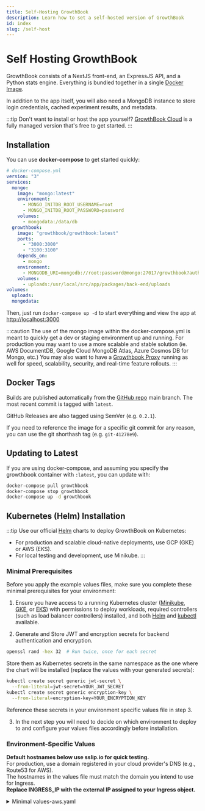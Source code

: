 ```yaml
---
title: Self-Hosting GrowthBook
description: Learn how to set a self-hosted version of GrowthBook
id: index
slug: /self-host
---
```



# Self Hosting GrowthBook

GrowthBook consists of a NextJS front-end, an ExpressJS API, and a Python stats engine. Everything is bundled together in a single [Docker Image](https://hub.docker.com/r/growthbook/growthbook).

In addition to the app itself, you will also need a MongoDB instance to store login credentials, cached experiment results, and metadata.

:::tip
Don't want to install or host the app yourself? <a href="https://app.growthbook.io">GrowthBook Cloud</a> is a fully managed
version that's free to get started.
:::

## Installation

You can use **docker-compose** to get started quickly:

```yml
# docker-compose.yml
version: "3"
services:
  mongo:
    image: "mongo:latest"
    environment:
      - MONGO_INITDB_ROOT_USERNAME=root
      - MONGO_INITDB_ROOT_PASSWORD=password
    volumes:
      - mongodata:/data/db
  growthbook:
    image: "growthbook/growthbook:latest"
    ports:
      - "3000:3000"
      - "3100:3100"
    depends_on:
      - mongo
    environment:
      - MONGODB_URI=mongodb://root:password@mongo:27017/growthbook?authSource=admin
    volumes:
      - uploads:/usr/local/src/app/packages/back-end/uploads
volumes:
  uploads:
  mongodata:
```

Then, just run `docker-compose up -d` to start everything and view the app at [http://localhost:3000](http://localhost:3000)

:::caution
The use of the mongo image within the docker-compose.yml is meant to quickly get a dev or staging environment up and running.
For production you may want to use a more scalable and stable solution (ie. AWS DocumentDB, Google Cloud MongoDB Atlas, Azure Cosmos DB for Mongo, etc.)
You may also want to have a [Growthbook Proxy](/self-host/proxy) running as well for speed, scalability, security, and real-time feature rollouts.
:::

## Docker Tags

Builds are published automatically from the [GitHub repo](https://github.com/growthbook/growthbook) main branch. The most recent commit is tagged with `latest`.

GitHub Releases are also tagged using SemVer (e.g. `0.2.1`).

If you need to reference the image for a specific git commit for any reason, you can use the git shorthash tag (e.g. `git-41278e9`).

## Updating to Latest

If you are using docker-compose, and assuming you specify the growthbook container with `:latest`, you can update with:

```bash
docker-compose pull growthbook
docker-compose stop growthbook
docker-compose up -d growthbook
```

## Kubernetes (Helm) Installation

:::tip
Use our official [Helm](https://helm.sh/) charts to deploy GrowthBook on Kubernetes:
- For production and scalable cloud-native deployments, use GCP (GKE) or AWS (EKS).
- For local testing and development, use Minikube.
:::

### Minimal Prerequisites

Before you apply the example values files, make sure you complete these minimal prerequisites for your environment:

1. Ensure you have access to a running Kubernetes cluster ([Minikube](https://minikube.sigs.k8s.io/docs/start/?arch=%2Fmacos%2Farm64%2Fstable%2Fbinary+download), [GKE](https://cloud.google.com/kubernetes-engine?hl=en), or [EKS](https://aws.amazon.com/eks/)) with permissions to deploy workloads, required controllers (such as load balancer controllers) installed, and both [Helm](https://helm.sh/) and [kubectl](https://kubernetes.io/docs/reference/kubectl/) available.

2. Generate and Store JWT and encryption secrets for backend authentication and encryption.

```bash
openssl rand -hex 32  # Run twice, once for each secret
```

Store them as Kubernetes secrets in the same namespace as the one where the chart will be installed (replace the values with your generated secrets):

```bash
kubectl create secret generic jwt-secret \
  --from-literal=jwt-secret=YOUR_JWT_SECRET
kubectl create secret generic encryption-key \
  --from-literal=encryption-key=YOUR_ENCRYPTION_KEY
```

Reference these secrets in your environment specific values file in step 3.

3. In the next step you will need to decide on which environment to deploy to and configure your values files accordingly before installation.

### Environment-Specific Values

<Tabs>
  <TabItem value="aws" label="AWS (EKS)">
    <div>
      <div className="admonition note">
        <p>
          <strong>Default hostnames below use sslip.io for quick testing.</strong><br/>
          For production, use a domain registered in your cloud provider's DNS (e.g., Route53 for AWS).<br/>
          The hostnames in the values file must match the domain you intend to use for Ingress.<br/>
          <strong>Replace INGRESS_IP with the external IP assigned to your Ingress object.</strong>
        </p>
      </div>
      <details>
        <summary>Minimal values-aws.yaml</summary>

```yaml
global:
  env:
    - name: APP_ORIGIN
      # For testing only! Replace with your real domain for production.
      value: http://growthbook.<INGRESS_IP>.sslip.io

frontend:
  service:
    name: frontend
    port: 3000
    targetPort: 3000
  env:
    - name: API_HOST
      # For testing only! Replace with your real domain for production.
      value: http://api.<INGRESS_IP>.sslip.io

backend:
  mongodbEnabled: true
  service:
    name: backend
    port: 3100
    targetPort: 3100
  env:
    - name: JWT_SECRET
      valueFrom:
        secretKeyRef:
          name: jwt-secret
          key: jwt-secret
    - name: ENCRYPTION_KEY
      valueFrom:
        secretKeyRef:
          name: encryption-key
          key: encryption-key
    - name: UPLOAD_METHOD
      value: s3
    # ===== S3 uploads configuration =====
    - name: S3_BUCKET
      value: "BUCKET_NAME"
    # default: us-east-1
    - name: S3_REGION
      value: "S3_REGION"
    # default: https://${S3_BUCKET}.s3.amazonaws.com/
    - name: S3_DOMAIN
      value: "https://${S3_BUCKET}.s3.${S3_REGION}.amazonaws.com/"

mongodb:
  enabled: true

ingress:
  enabled: true
  className: "alb"
  annotations:
    kubernetes.io/ingress.class: alb
    alb.ingress.kubernetes.io/target-type: ip
    alb.ingress.kubernetes.io/scheme: internet-facing
  hosts:
    - host: growthbook.<INGRESS_IP>.sslip.io  # For testing only! Replace for production.
      paths:
        - path: /*
          pathType: ImplementationSpecific
          service: frontend
    - host: api.<INGRESS_IP>.sslip.io  # For testing only! Replace for production.
      paths:
        - path: /*
          pathType: ImplementationSpecific
          service: backend
  tls: []
```
      </details>
      Installation:
      ```bash
      helm install growthbook growthbook/growthbook -f values-aws.yaml
      ```
      <div className="admonition info">
        <p>
          <strong>After Install: Update Hostnames</strong><br/>
          1. Wait for your Ingress object to be assigned an external IP. This might take anywhere from 3 to 5 minutes.<br/>
          2. Update your <code>values-aws.yaml</code> file to use this IP in all <code>sslip.io</code> hostnames.<br/>
          3. Run <code>helm upgrade --install growthbook growthbook/growthbook -f values-aws.yaml</code> to apply the change.<br/>
        </p>
      </div>
    </div>
  </TabItem>
  <TabItem value="gcp" label="GCP">
    <div>
      <div className="admonition note">
        <p>
          <strong>Default hostnames below use sslip.io for quick testing.</strong><br/>
          For production, use a domain registered in your cloud provider's DNS (e.g., Cloud DNS for GCP).<br/>
          The hostnames in the values file must match the domain you intend to use for Ingress.<br/>
          <strong>Replace INGRESS_IP with the external IP assigned to your Ingress object.</strong>
        </p>
      </div>
      <details>
        <summary>Minimal values-gcp.yaml</summary>

```yaml
global:
  env:
    - name: APP_ORIGIN
      # For testing only! Replace with your real domain for production.
      value: http://growthbook.<INGRESS_IP>.sslip.io

frontend:
  service:
    annotations:
      cloud.google.com/neg: '{"ingress": true}'
    name: frontend
    port: 3000
    targetPort: 3000
  env:
    - name: API_HOST
      # For testing only! Replace with your real domain for production.
      value: http://api.<INGRESS_IP>.sslip.io

backend:
  mongodbEnabled: true
  volumeClaim:
    enabled: false
  service:
    annotations:
      cloud.google.com/neg: '{"ingress": true}'
    name: backend
    port: 3100
    targetPort: 3100
  env:
    - name: JWT_SECRET
      valueFrom:
        secretKeyRef:
          name: jwt-secret
          key: jwt-secret
    - name: ENCRYPTION_KEY
      valueFrom:
        secretKeyRef:
          name: encryption-key
          key: encryption-key
    - name: UPLOAD_METHOD
      value: google-cloud
    - name: GCS_BUCKET_NAME
      value: "BUCKET_NAME"
    - name: GCS_DOMAIN
      value: "https://storage.googleapis.com/BUCKET_NAME/"

mongodb:
  enabled: true

ingress:
  enabled: true
  className: "gce"
  annotations:
    kubernetes.io/ingress.class: gce
  hosts:
    - host: growthbook.<INGRESS_IP>.sslip.io  # For testing only! Replace for production.
      paths:
        - path: /*
          pathType: ImplementationSpecific
          backend:
            service:
              name: frontend
              port:
                number: 3000
    - host: api.<INGRESS_IP>.sslip.io  # For testing only! Replace for production.
      paths:
        - path: /*
          pathType: ImplementationSpecific
          backend:
            service:
              name: backend
              port:
                number: 3100
  tls: []
```
      </details>
      Installation:
      ```bash
      helm install growthbook growthbook/growthbook -f values-gcp.yaml
      ```
      <div className="admonition info">
        <p>
          <strong>After Install: Update Hostnames</strong><br/>
          1. Wait for your Ingress object to be assigned an external IP.<br/>
          2. Update your <code>values-gcp.yaml</code> file to use this IP in all <code>sslip.io</code> hostnames.<br/>
          3. Run <code>helm upgrade --install growthbook growthbook/growthbook -f values-gcp.yaml</code> to apply the change.<br/>
        </p>
      </div>
    </div>
  </TabItem>
  <TabItem value="minikube" label="Minikube">
    <div>
      <div className="admonition note">
        <p>
          Minikube is for local testing and development only, not for production.<br/>
          Default hostnames below use sslip.io for quick testing.<br/>
          Replace <code>MINIKUBE_IP</code> with the output of <code>minikube ip</code>.
        </p>
      </div>
      <details>
        <summary>Minimal values-minikube.yaml</summary>

```yaml
global:
  security:
    allowInsecureImages: true
  env:
    # Replace <MINIKUBE_IP> with the output of `minikube ip`
    - name: APP_ORIGIN
      value: http://growthbook.<MINIKUBE_IP>.sslip.io

frontend:
  service:
    name: growthbook-frontend
    port: 3000
    targetPort: 3000
  env:
    # Replace <MINIKUBE_IP> with the output of `minikube ip`
    - name: API_HOST
      value: http://api.<MINIKUBE_IP>.sslip.io

backend:
  mongodbEnabled: true
  volumeClaim:
    enabled: true
  service:
    name: growthbook-backend
    port: 3100
    targetPort: 3100
  env:
    - name: JWT_SECRET
      valueFrom:
        secretKeyRef:
          name: jwt-secret
          key: jwt-secret
    - name: ENCRYPTION_KEY
      valueFrom:
        secretKeyRef:
          name: encryption-key
          key: encryption-key
    - name: UPLOAD_METHOD
      value: local

mongodb:
  enabled: true
  persistence:
    enabled: true
  # Only needed if running Minikube on Apple Silicon (M1/M2/M3)
  # image:
  #   registry: docker.io
  #   repository: dlavrenuek/bitnami-mongodb-arm
  #   tag: 7.0.15

ingress:
  className: "nginx"
  annotations:
    kubernetes.io/ingress.class: nginx
  enabled: true
  hosts:
    - host: growthbook.<MINIKUBE_IP>.sslip.io
      paths:
        - path: /*
          pathType: ImplementationSpecific
          backend:
            service:
              name: growthbook-frontend
              port:
                number: 3000
    - host: api.<MINIKUBE_IP>.sslip.io
      paths:
        - path: /*
          pathType: ImplementationSpecific
          backend:
            service:
              name: growthbook-backend
              port:
                number: 3100
  tls: []
```
      </details>
      Installation:
      ```bash
      helm install growthbook growthbook/growthbook -f values-minikube.yaml
      ```
    </div>
  </TabItem>
</Tabs>

### Accessing GrowthBook

After deploying with Helm, access GrowthBook using the Ingress hostnames you configured in your values file:

- **Minikube:**
  - Frontend: `http://growthbook.<MINIKUBE_IP>.sslip.io`
  - Backend/API: `http://api.<MINIKUBE_IP>.sslip.io`
  - (Replace `<MINIKUBE_IP>` with the output of `minikube ip`)

- **AWS & GCP**
  - Use the hostname you set in your values file
  - Check yourIngress/ALB resource for the external DNS name if using AWS Load Balancer Controller or domain if using a cloud-managed Ingress

> Open the frontend URL in your browser to start using GrowthBook. The backend/API URL is used by the frontend and for API access.

### Advanced configuration

For advanced configuration (S3, custom secrets, email, etc.), see the [full values.yaml](https://github.com/growthbook/growthbook/tree/main/charts/growthbook/values.yaml).

### Troubleshooting

If something isn't working as expected, use these commands to check the status of your resources:

- List all pods and their status:
  ```bash
  kubectl get pods -A
  ```
- Describe a specific pod (replace `POD_NAME` and `NAMESPACE`):
  ```bash
  kubectl describe pod POD_NAME -n NAMESPACE
  ```
- Check the status of your services:
  ```bash
  kubectl get svc -A
  ```
- Inspect your Ingress resources:
  ```bash
  kubectl get ingress -A
  kubectl describe ingress INGRESS_NAME -n NAMESPACE
  ```
- View logs for a pod (replace `POD_NAME` and `NAMESPACE`):
  ```bash
  kubectl logs POD_NAME -n NAMESPACE
  ```

If you see errors or resources stuck in Pending/CrashLoopBackOff, use `describe` and `logs` to investigate further. Make sure your Ingress controller is running and that your LoadBalancer/Ingress has an external IP assigned.

## Docker Compose vs. Kubernetes

:::caution
For quick local development, Docker Compose is fastest. For production, use Kubernetes.
:::